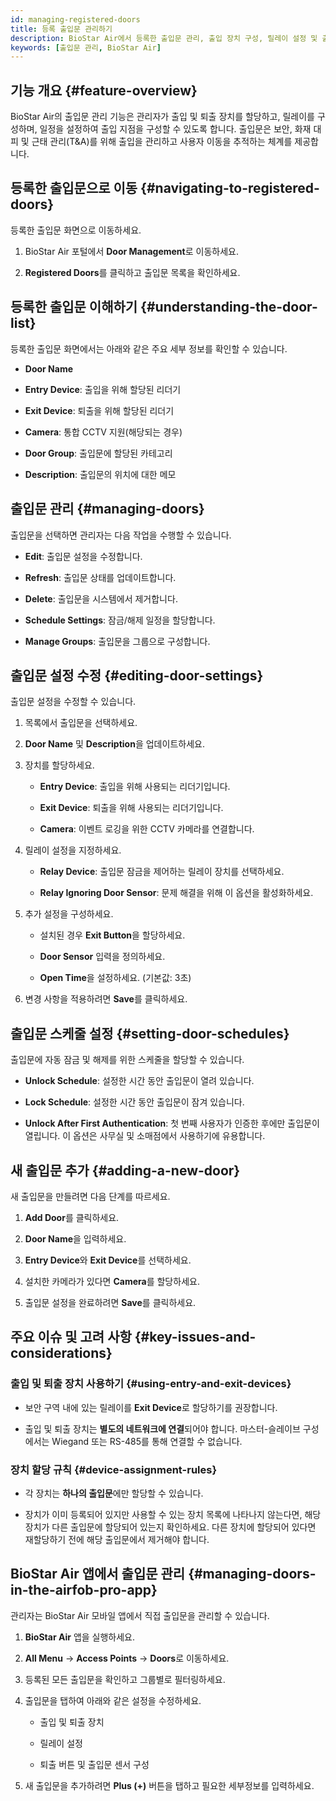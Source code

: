 ```yaml
---
id: managing-registered-doors
title: 등록 출입문 관리하기
description: BioStar Air에서 등록한 출입문 관리, 출입 장치 구성, 릴레이 설정 및 출입문 스케줄을 구성하는 방법을 안내합니다.
keywords: [출입문 관리, BioStar Air]
---
```



## 기능 개요 {#feature-overview}

BioStar Air의 출입문 관리 기능은 관리자가 출입 및 퇴출 장치를 할당하고, 릴레이를 구성하며, 일정을 설정하여 출입 지점을 구성할 수 있도록 합니다. 출입문은 보안, 화재 대피 및 근태 관리(T&A)를 위해 출입을 관리하고 사용자 이동을 추적하는 체계를 제공합니다.

<CustomerNote />

## 등록한 출입문으로 이동 {#navigating-to-registered-doors}

등록한 출입문 화면으로 이동하세요.

1. BioStar Air 포털에서 **Door Management**로 이동하세요.

1. **Registered Doors**를 클릭하고 출입문 목록을 확인하세요.

<YouTube videoId="g7fUC-9f0qM" />


## 등록한 출입문 이해하기 {#understanding-the-door-list}

등록한 출입문 화면에서는 아래와 같은 주요 세부 정보를 확인할 수 있습니다.

* **Door Name**

* **Entry Device**: 출입을 위해 할당된 리더기

* **Exit Device**: 퇴출을 위해 할당된 리더기

* **Camera**: 통합 CCTV 지원(해당되는 경우)

* **Door Group**: 출입문에 할당된 카테고리

* **Description**: 출입문의 위치에 대한 메모


## 출입문 관리 {#managing-doors}

출입문을 선택하면 관리자는 다음 작업을 수행할 수 있습니다.

* **Edit**: 출입문 설정을 수정합니다.

* **Refresh**: 출입문 상태를 업데이트합니다.

* **Delete**: 출입문을 시스템에서 제거합니다.

* **Schedule Settings**: 잠금/해제 일정을 할당합니다.

* **Manage Groups**: 출입문을 그룹으로 구성합니다.


## 출입문 설정 수정 {#editing-door-settings}

출입문 설정을 수정할 수 있습니다.

1. 목록에서 출입문을 선택하세요.

1. **Door Name** 및 **Description**을 업데이트하세요.

1. 장치를 할당하세요.

   * **Entry Device**: 출입을 위해 사용되는 리더기입니다.

   * **Exit Device**: 퇴출을 위해 사용되는 리더기입니다.

   * **Camera**: 이벤트 로깅을 위한 CCTV 카메라를 연결합니다.

1. 릴레이 설정을 지정하세요.

   * **Relay Device**: 출입문 잠금을 제어하는 릴레이 장치를 선택하세요.

   * **Relay Ignoring Door Sensor**: 문제 해결을 위해 이 옵션을 활성화하세요.

1. 추가 설정을 구성하세요.

   * 설치된 경우 **Exit Button**을 할당하세요.

   * **Door Sensor** 입력을 정의하세요.

   * **Open Time**을 설정하세요. (기본값: 3초)

1. 변경 사항을 적용하려면 **Save**를 클릭하세요.


## 출입문 스케줄 설정 {#setting-door-schedules}

출입문에 자동 잠금 및 해제를 위한 스케줄을 할당할 수 있습니다.

* **Unlock Schedule**: 설정한 시간 동안 출입문이 열려 있습니다.

* **Lock Schedule**: 설정한 시간 동안 출입문이 잠겨 있습니다.

* **Unlock After First Authentication**: 첫 번째 사용자가 인증한 후에만 출입문이 열립니다. 이 옵션은 사무실 및 소매점에서 사용하기에 유용합니다.


## 새 출입문 추가 {#adding-a-new-door}

새 출입문을 만들려면 다음 단계를 따르세요.

1. **Add Door**를 클릭하세요.

1. **Door Name**을 입력하세요.

1. **Entry Device**와 **Exit Device**를 선택하세요.

1. 설치한 카메라가 있다면 **Camera**를 할당하세요.

1. 출입문 설정을 완료하려면 **Save**를 클릭하세요.


## 주요 이슈 및 고려 사항 {#key-issues-and-considerations}

### 출입 및 퇴출 장치 사용하기 {#using-entry-and-exit-devices}

* 보안 구역 내에 있는 릴레이를 **Exit Device**로 할당하기를 권장합니다.

* 출입 및 퇴출 장치는 **별도의 네트워크에 연결**되어야 합니다. 마스터-슬레이브 구성에서는 Wiegand 또는 RS-485를 통해 연결할 수 없습니다.

### 장치 할당 규칙 {#device-assignment-rules}

* 각 장치는 **하나의 출입문**에만 할당할 수 있습니다.

* 장치가 이미 등록되어 있지만 사용할 수 있는 장치 목록에 나타나지 않는다면, 해당 장치가 다른 출입문에 할당되어 있는지 확인하세요. 다른 장치에 할당되어 있다면 재할당하기 전에 해당 출입문에서 제거해야 합니다.

## BioStar Air 앱에서 출입문 관리 {#managing-doors-in-the-airfob-pro-app}

관리자는 BioStar Air 모바일 앱에서 직접 출입문을 관리할 수 있습니다.

1. **BioStar Air** 앱을 실행하세요.

1. **All Menu** → **Access Points** → **Doors**로 이동하세요.

1. 등록된 모든 출입문을 확인하고 그룹별로 필터링하세요.

1. 출입문을 탭하여 아래와 같은 설정을 수정하세요.

   * 출입 및 퇴출 장치

   * 릴레이 설정

   * 퇴출 버튼 및 출입문 센서 구성

1. 새 출입문을 추가하려면 **Plus (+)** 버튼을 탭하고 필요한 세부정보를 입력하세요.